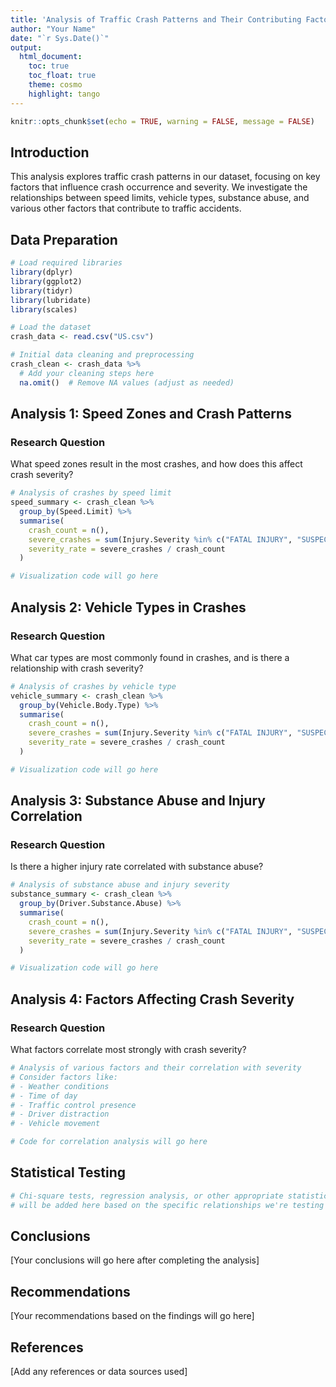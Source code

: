 ```yaml
---
title: 'Analysis of Traffic Crash Patterns and Their Contributing Factors'
author: "Your Name"
date: "`r Sys.Date()`"
output: 
  html_document:
    toc: true
    toc_float: true
    theme: cosmo
    highlight: tango
---
```


```r
knitr::opts_chunk$set(echo = TRUE, warning = FALSE, message = FALSE)
```

## Introduction

This analysis explores traffic crash patterns in our dataset, focusing on key factors that influence crash occurrence and severity. We investigate the relationships between speed limits, vehicle types, substance abuse, and various other factors that contribute to traffic accidents.

## Data Preparation

```r
# Load required libraries
library(dplyr)
library(ggplot2)
library(tidyr)
library(lubridate)
library(scales)
```

```r
# Load the dataset
crash_data <- read.csv("US.csv")

# Initial data cleaning and preprocessing
crash_clean <- crash_data %>%
  # Add your cleaning steps here
  na.omit()  # Remove NA values (adjust as needed)
```

## Analysis 1: Speed Zones and Crash Patterns

### Research Question
What speed zones result in the most crashes, and how does this affect crash severity?

```r
# Analysis of crashes by speed limit
speed_summary <- crash_clean %>%
  group_by(Speed.Limit) %>%
  summarise(
    crash_count = n(),
    severe_crashes = sum(Injury.Severity %in% c("FATAL INJURY", "SUSPECTED SERIOUS INJURY")),
    severity_rate = severe_crashes / crash_count
  )

# Visualization code will go here
```

## Analysis 2: Vehicle Types in Crashes

### Research Question
What car types are most commonly found in crashes, and is there a relationship with crash severity?

```r
# Analysis of crashes by vehicle type
vehicle_summary <- crash_clean %>%
  group_by(Vehicle.Body.Type) %>%
  summarise(
    crash_count = n(),
    severe_crashes = sum(Injury.Severity %in% c("FATAL INJURY", "SUSPECTED SERIOUS INJURY")),
    severity_rate = severe_crashes / crash_count
  )

# Visualization code will go here
```

## Analysis 3: Substance Abuse and Injury Correlation

### Research Question
Is there a higher injury rate correlated with substance abuse?

```r
# Analysis of substance abuse and injury severity
substance_summary <- crash_clean %>%
  group_by(Driver.Substance.Abuse) %>%
  summarise(
    crash_count = n(),
    severe_crashes = sum(Injury.Severity %in% c("FATAL INJURY", "SUSPECTED SERIOUS INJURY")),
    severity_rate = severe_crashes / crash_count
  )

# Visualization code will go here
```

## Analysis 4: Factors Affecting Crash Severity

### Research Question
What factors correlate most strongly with crash severity?

```r
# Analysis of various factors and their correlation with severity
# Consider factors like:
# - Weather conditions
# - Time of day
# - Traffic control presence
# - Driver distraction
# - Vehicle movement

# Code for correlation analysis will go here
```

## Statistical Testing

```r
# Chi-square tests, regression analysis, or other appropriate statistical tests
# will be added here based on the specific relationships we're testing
```

## Conclusions

[Your conclusions will go here after completing the analysis]

## Recommendations

[Your recommendations based on the findings will go here]

## References

[Add any references or data sources used]